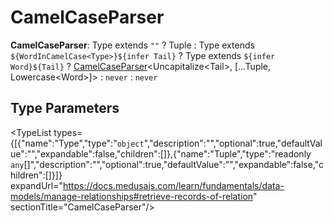 
# CamelCaseParser

 **CamelCaseParser**: Type extends `""` ? Tuple : Type extends `${WordInCamelCase<Type>}${infer Tail}` ? Type extends `${infer Word}${Tail}` ? [CamelCaseParser](./page.mdx)&#60;Uncapitalize&#60;Tail&#62;, [...Tuple, Lowercase&#60;Word&#62;]&#62; : `never` : `never`

## Type Parameters

<TypeList types={[{"name":"Type","type":"`object`","description":"","optional":true,"defaultValue":"","expandable":false,"children":[]},{"name":"Tuple","type":"readonly `any`[]","description":"","optional":true,"defaultValue":"","expandable":false,"children":[]}]} expandUrl="https://docs.medusajs.com/learn/fundamentals/data-models/manage-relationships#retrieve-records-of-relation" sectionTitle="CamelCaseParser"/>
